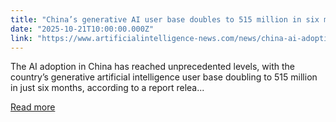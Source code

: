 ```yaml
---
title: "China’s generative AI user base doubles to 515 million in six months"
date: "2025-10-21T10:00:00.000Z"
link: "https://www.artificialintelligence-news.com/news/china-ai-adoption-doubles-515-million-users/"
---
```


The AI adoption in China has reached unprecedented levels, with the country&#8217;s generative artificial intelligence user base doubling to 515 million in just six months, according to a report relea...

[Read more](https://www.artificialintelligence-news.com/news/china-ai-adoption-doubles-515-million-users/)
